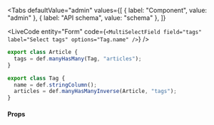 
<Tabs
  defaultValue="admin"
  values={[
    { label: "Component", value: "admin" },
    { label: "API schema", value: "schema" },
  ]}
>
  <TabItem value="admin">

<LiveCode
  entity="Form"
  code={`<MultiSelectField field="tags" label="Select tags" options="Tag.name" />`}
/>

  </TabItem>

  <TabItem value="schema">

```ts
export class Article {
  tags = def.manyHasMany(Tag, "articles");
}

export class Tag {
  name = def.stringColumn();
  articles = def.manyHasManyInverse(Article, "tags");
}
```

  </TabItem>
</Tabs>

#### Props

<PropsTable>
  <SharedProps.field required />
  <SharedProps.label required />
  <SharedProps.options required />
</PropsTable>
